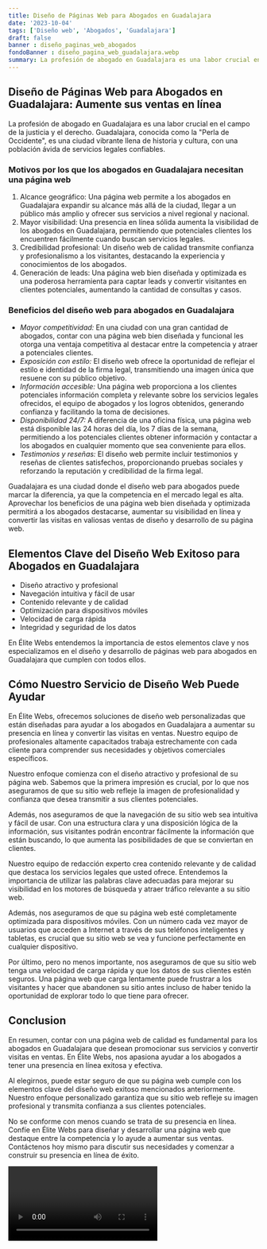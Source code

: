 ```yaml
---
title: Diseño de Páginas Web para Abogados en Guadalajara
date: '2023-10-04'
tags: ['Diseño web', 'Abogados', 'Guadalajara']
draft: false
banner : diseño_paginas_web_abogados
fondoBanner : diseño_pagina_web_guadalajara.webp
summary: La profesión de abogado en Guadalajara es una labor crucial en el campo de la justicia y el derecho. Guadalajara, conocida como la Perla de Occidente, es una ciudad vibrante llena de historia y cultura, con una población ávida de servicios legales confiables. 
---
```


## Diseño de Páginas Web para Abogados en Guadalajara: Aumente sus ventas en línea

La profesión de abogado en Guadalajara es una labor crucial en el campo de la justicia y el derecho. Guadalajara, conocida como la "Perla de Occidente", es una ciudad vibrante llena de historia y cultura, con una población ávida de servicios legales confiables. 

### Motivos por los que los abogados en Guadalajara necesitan una página web

1. Alcance geográfico: Una página web permite a los abogados en Guadalajara expandir su alcance más allá de la ciudad, llegar a un público más amplio y ofrecer sus servicios a nivel regional y nacional.
2. Mayor visibilidad: Una presencia en línea sólida aumenta la visibilidad de los abogados en Guadalajara, permitiendo que potenciales clientes los encuentren fácilmente cuando buscan servicios legales.
3. Credibilidad profesional: Un diseño web de calidad transmite confianza y profesionalismo a los visitantes, destacando la experiencia y conocimientos de los abogados.
4. Generación de leads: Una página web bien diseñada y optimizada es una poderosa herramienta para captar leads y convertir visitantes en clientes potenciales, aumentando la cantidad de consultas y casos.

### Beneficios del diseño web para abogados en Guadalajara

- *Mayor competitividad:* En una ciudad con una gran cantidad de abogados, contar con una página web bien diseñada y funcional les otorga una ventaja competitiva al destacar entre la competencia y atraer a potenciales clientes.
- *Exposición con estilo:* El diseño web ofrece la oportunidad de reflejar el estilo e identidad de la firma legal, transmitiendo una imagen única que resuene con su público objetivo.
- *Información accesible:* Una página web proporciona a los clientes potenciales información completa y relevante sobre los servicios legales ofrecidos, el equipo de abogados y los logros obtenidos, generando confianza y facilitando la toma de decisiones.
- *Disponibilidad 24/7:* A diferencia de una oficina física, una página web está disponible las 24 horas del día, los 7 días de la semana, permitiendo a los potenciales clientes obtener información y contactar a los abogados en cualquier momento que sea conveniente para ellos.
- *Testimonios y reseñas:* El diseño web permite incluir testimonios y reseñas de clientes satisfechos, proporcionando pruebas sociales y reforzando la reputación y credibilidad de la firma legal.

Guadalajara es una ciudad donde el diseño web para abogados puede marcar la diferencia, ya que la competencia en el mercado legal es alta. Aprovechar los beneficios de una página web bien diseñada y optimizada permitirá a los abogados destacarse, aumentar su visibilidad en línea y convertir las visitas en valiosas ventas de diseño y desarrollo de su página web.

<GifSeo />

<Cta />

## Elementos Clave del Diseño Web Exitoso para Abogados en Guadalajara

- Diseño atractivo y profesional
- Navegación intuitiva y fácil de usar
- Contenido relevante y de calidad
- Optimización para dispositivos móviles
- Velocidad de carga rápida
- Integridad y seguridad de los datos

En Élite Webs entendemos la importancia de estos elementos clave y nos especializamos en el diseño y desarrollo de páginas web para abogados en Guadalajara que cumplen con todos ellos.

## Cómo Nuestro Servicio de Diseño Web Puede Ayudar

En Élite Webs, ofrecemos soluciones de diseño web personalizadas que están diseñadas para ayudar a los abogados en Guadalajara a aumentar su presencia en línea y convertir las visitas en ventas. Nuestro equipo de profesionales altamente capacitados trabaja estrechamente con cada cliente para comprender sus necesidades y objetivos comerciales específicos.

Nuestro enfoque comienza con el diseño atractivo y profesional de su página web. Sabemos que la primera impresión es crucial, por lo que nos aseguramos de que su sitio web refleje la imagen de profesionalidad y confianza que desea transmitir a sus clientes potenciales.

Además, nos aseguramos de que la navegación de su sitio web sea intuitiva y fácil de usar. Con una estructura clara y una disposición lógica de la información, sus visitantes podrán encontrar fácilmente la información que están buscando, lo que aumenta las posibilidades de que se conviertan en clientes.

Nuestro equipo de redacción experto crea contenido relevante y de calidad que destaca los servicios legales que usted ofrece. Entendemos la importancia de utilizar las palabras clave adecuadas para mejorar su visibilidad en los motores de búsqueda y atraer tráfico relevante a su sitio web.

Además, nos aseguramos de que su página web esté completamente optimizada para dispositivos móviles. Con un número cada vez mayor de usuarios que acceden a Internet a través de sus teléfonos inteligentes y tabletas, es crucial que su sitio web se vea y funcione perfectamente en cualquier dispositivo.

Por último, pero no menos importante, nos aseguramos de que su sitio web tenga una velocidad de carga rápida y que los datos de sus clientes estén seguros. Una página web que carga lentamente puede frustrar a los visitantes y hacer que abandonen su sitio antes incluso de haber tenido la oportunidad de explorar todo lo que tiene para ofrecer.

## Conclusion

En resumen, contar con una página web de calidad es fundamental para los abogados en Guadalajara que desean promocionar sus servicios y convertir visitas en ventas. En Élite Webs, nos apasiona ayudar a los abogados a tener una presencia en línea exitosa y efectiva.

Al elegirnos, puede estar seguro de que su página web cumple con los elementos clave del diseño web exitoso mencionados anteriormente. Nuestro enfoque personalizado garantiza que su sitio web refleje su imagen profesional y transmita confianza a sus clientes potenciales.

No se conforme con menos cuando se trata de su presencia en línea. Confíe en Élite Webs para diseñar y desarrollar una página web que destaque entre la competencia y lo ayude a aumentar sus ventas. Contáctenos hoy mismo para discutir sus necesidades y comenzar a construir su presencia en línea de éxito.

<Video />

<CtaBot job='Abogados' city='Guadalajara'/>

<Gmaps query='Guadalajara+españa+maps' />